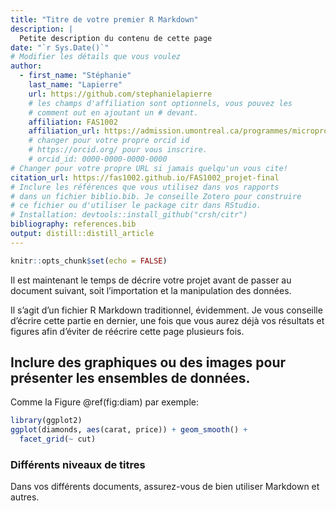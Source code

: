 ```yaml
---
title: "Titre de votre premier R Markdown"
description: | 
  Petite description du contenu de cette page
date: "`r Sys.Date()`"
# Modifier les détails que vous voulez
author:
  - first_name: "Stéphanie"
    last_name: "Lapierre"
    url: https://github.com/stephanielapierre
    # les champs d'affiliation sont optionnels, vous pouvez les
    # comment out en ajoutant un # devant.
    affiliation: FAS1002
    affiliation_url: https://admission.umontreal.ca/programmes/microprogramme-de-1er-cycle-en-analyse-des-megadonnees-en-sciences-humaines-et-sociales/structure-du-programme/
    # changer pour votre propre orcid id
    # https://orcid.org/ pour vous inscrire.
    # orcid_id: 0000-0000-0000-0000
# Changer pour votre propre URL si jamais quelqu'un vous cite!
citation_url: https://fas1002.github.io/FAS1002_projet-final
# Inclure les références que vous utilisez dans vos rapports
# dans un fichier biblio.bib. Je conseille Zotero pour construire
# ce fichier ou d'utiliser le package citr dans RStudio.
# Installation: devtools::install_github("crsh/citr")
bibliography: references.bib
output: distill::distill_article
---
```


```r
knitr::opts_chunk$set(echo = FALSE)
```

Il est maintenant le temps de décrire votre projet avant de passer au document suivant, soit l'importation et la manipulation des données. 

Il s'agit d'un fichier R Markdown traditionnel, évidemment. Je vous conseille d'écrire cette partie en dernier, une fois que vous aurez déjà vos résultats et figures afin d'éviter de réécrire cette page plusieurs fois.

## Inclure des graphiques ou des images pour présenter les ensembles de données.

Comme la Figure \@ref(fig:diam) par exemple:

```r
library(ggplot2)
ggplot(diamonds, aes(carat, price)) + geom_smooth() +
  facet_grid(~ cut)
```

### Différents niveaux de titres

Dans vos différents documents, assurez-vous de bien utiliser Markdown et autres. 
